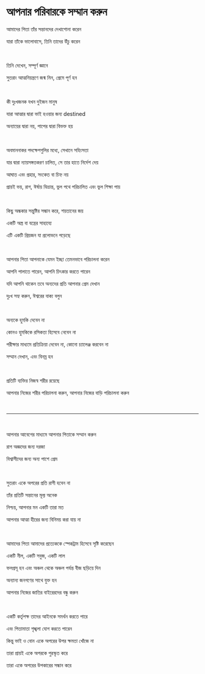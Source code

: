 # আপনার পরিবারকে সম্মান করুন

আমাদের পিতা তাঁর সন্তানদের দেখাশোনা করেন

যারা তাঁকে ভালোবাসে, তিনি তাদের উঁচু করেন

<br />

তিনি দেখেন, সম্পূর্ণ জ্ঞানে

সুতরাং আত্মনিয়ন্ত্রণে জন্ম নিন, প্রেমে পূর্ণ হন

<br />

কী দুঃখজনক যখন দুইজন মানুষ

যারা আত্মার দ্বারা ভাই হওয়ার জন্য destined

অন্যায়ের দ্বারা নয়, পাপের দ্বারা বিভক্ত হয়

<p></p>

<br />

অবমাননাকর পদক্ষেপগুলির মধ্যে, সেখানে সহিংসতা

যার দ্বারা ন্যায়সঙ্গতকরণ চালিত, সে তার হাতে নির্দেশ দেয়

আঘাত এবং প্রহার, সংকেত বা চিহ্ন নয়

প্রায়ই ভয়, রাগ, ঈর্ষায় বিভ্রান্ত, ভুল পথে পরিচালিত এবং ভুল শিক্ষা পায়

<br />

কিছু অন্ধকার সন্তুষ্টির সন্ধান করে, শয়তানের জয়

একটি অস্ত্র বা যন্ত্রের সাহায্যে

এটি একটি প্রিয়জন যা প্রলোভনে পড়েছে

<p></p>

<br />

আপনার পিতা আপনাকে যেমন ইচ্ছা তেমনভাবে পরিচালনা করেন

আপনি পালাতে পারেন, আপনি চিৎকার করতে পারেন

যদি আপনি থাকেন তবে অন্যদের প্রতি আপনার প্রেম দেখান

দুঃখ সহ্য করুন, ঈশ্বরের বাক্য বলুন

<br />

অন্যকে হুমকি দেবেন না

কোনও হুমকিকে রসিকতা হিসেবে নেবেন না

পরীক্ষার মাধ্যমে প্রতিক্রিয়া দেবেন না, কোনো চ্যালেঞ্জ করবেন না

সম্মান দেখান, এবং বিনম্র হন

<br />

প্রতিটি ব্যক্তির নিজস্ব শরীর রয়েছে

আপনার নিজের শরীর পরিচালনা করুন, আপনার নিজের বাড়ি পরিচালনা করুন

<br />

---

<br />

আপনার আবেগের মাধ্যমে আপনার পিতাকে সম্মান করুন

রাগ অজ্ঞদের জন্য দরজা

বিশ্বাসীদের জন্য অন্য পাশে প্রেম

<p></p>

<br />

সুতরাং একে অপরের প্রতি রাগী হবেন না

তাঁর প্রতিটি সন্তানের মূল্য অনেক

নিশ্চয়, আপনার মন একটি তারা মত

আপনার আত্মা হীরের জন্য বিনিময় করা যায় না

<br />

আমাদের পিতা আমাদের প্রত্যেককে স্পেকট্রাম হিসেবে সৃষ্টি করেছেন

একটি নীল, একটি সবুজ, একটি লাল

ফলপ্রসূ হন এবং অঞ্চল থেকে অঞ্চল পর্যন্ত বীজ ছড়িয়ে দিন

অন্যান্য জনগণের সাথে যুক্ত হন

আপনার নিজের জাতির বাইরেরদের বন্ধু করুন

<p></p>

<br />

একটি কর্তৃপক্ষ তাদের আইনকে সমর্থন করতে পারে

এবং পিতামাতা শৃঙ্খলা যোগ করতে পারেন

কিন্তু ভাই ও বোন একে অপরের উপর ক্ষমতা খোঁজে না

তারা প্রায়ই একে অপরকে পুরস্কৃত করে

তারা একে অপরের উপকারের সন্ধান করে

<p></p>